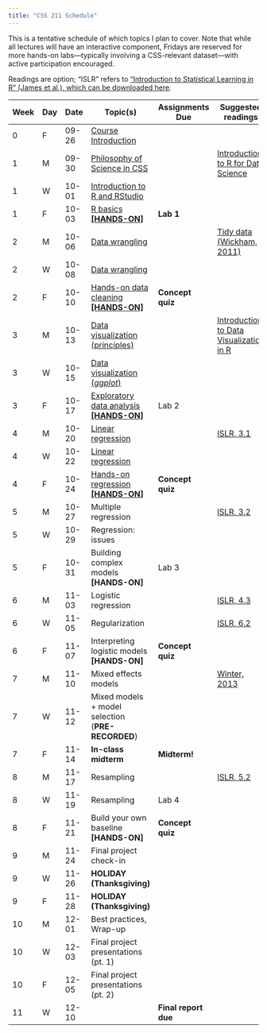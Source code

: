 ```yaml
---
title: "CSS 211 Schedule"
---
```



This is a tentative schedule of which topics I plan to cover. Note that while all lectures will have an interactive component, Fridays are reserved for more hands-on labs—typically involving a CSS-relevant dataset—with active participation encouraged. 

Readings are option; "ISLR" refers to ["Introduction to Statistical Learning in R" (James et al.), which can be downloaded here](https://www.statlearning.com/).

| Week | Day | Date | Topic(s) | Assignments Due | Suggested readings |
|------|-----|------|----------|-----------------|-----------------|
| 0 | F | 09-26 | [Course Introduction](lectures/week0-intro.qmd)| | |
| 1 | M | 09-30 | [Philosophy of Science in CSS](lectures/week1-philosophy.qmd) | | [Introduction to R for Data Science ](https://r4ds.had.co.nz/introduction.html)|
| 1 | W | 10-01 | [Introduction to R and RStudio](lectures/week1-r-intro.qmd) | | |
| 1 | F | 10-03 | [R basics **[HANDS-ON]**](labs/lab1.qmd) | **Lab 1** | |
| 2 | M | 10-06 | [Data wrangling](lectures/week2-wrangling.qmd) | |[Tidy data (Wickham, 2011)](https://vita.had.co.nz/papers/tidy-data.pdf) |
| 2 | W | 10-08 | [Data wrangling](lectures/week2-wrangling.qmd) | |
| 2 | F | 10-10 | [Hands-on data cleaning **[HANDS-ON]**](hands_on/week2.qmd) | **Concept quiz** |
| 3 | M | 10-13 | [Data visualization (principles)](lectures/week3-visualization.qmd) | |[Introduction to Data Visualization in R](https://r4ds.had.co.nz/data-visualisation.html)|
| 3 | W | 10-15 | [Data visualization (*ggplot*)](lectures/week3-visualization.qmd) | |
| 3 | F | 10-17 | [Exploratory data analysis **[HANDS-ON]**](hands_on/week3.qmd) | Lab 2 |
| 4 | M | 10-20 | [Linear regression](lectures/week4-regression.qmd) ||[ISLR, 3.1](https://www.statlearning.com/) |
| 4 | W | 10-22 | [Linear regression](lectures/week4-regression.qmd) | |
| 4 | F | 10-24 | [Hands-on regression **[HANDS-ON]**](hands_on/week4.qmd) | **Concept quiz** |
| 5 | M | 10-27 | Multiple regression | |[ISLR, 3.2](https://www.statlearning.com/)|
| 5 | W | 10-29 | Regression: issues | |
| 5 | F | 10-31 | Building complex models **[HANDS-ON]** | Lab 3 |
| 6 | M | 11-03 | Logistic regression | |[ISLR, 4.3](https://www.statlearning.com/)|
| 6 | W | 11-05 | Regularization | |[ISLR, 6.2](https://www.statlearning.com/)|
| 6 | F | 11-07 | Interpreting logistic models **[HANDS-ON]** | **Concept quiz** |
| 7 | M | 11-10 | Mixed effects models | |[Winter, 2013](https://arxiv.org/abs/1308.5499)|
| 7 | W | 11-12 | Mixed models + model selection (**PRE-RECORDED**) | |
| 7 | F | 11-14 | **In-class midterm** | **Midterm!** |
| 8 | M | 11-17 | Resampling | |[ISLR, 5.2](https://www.statlearning.com/)|
| 8 | W | 11-19 | Resampling | Lab 4 |
| 8 | F | 11-21 | Build your own baseline **[HANDS-ON]** | **Concept quiz** |
| 9 | M | 11-24 | Final project check-in | |
| 9 | W | 11-26 | **HOLIDAY (Thanksgiving)** | |
| 9 | F | 11-28 | **HOLIDAY (Thanksgiving)** | |
| 10 | M | 12-01 | Best practices, Wrap-up | |
| 10 | W | 12-03 | Final project presentations (pt. 1) | |
| 10 | F | 12-05 | Final project presentations (pt. 2) | |
| 11 | W | 12-10 | | **Final report due** |